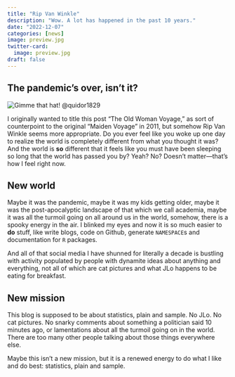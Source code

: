 ```yaml
---
title: "Rip Van Winkle"
description: "Wow. A lot has happened in the past 10 years."
date: "2022-12-07"
categories: [news]
image: preview.jpg
twitter-card: 
  image: preview.jpg
draft: false
---
```


## The pandemic's over, isn't it?

![Gimme that hat!](rip.jpg "Depiction of Rip Van Winkle by John Quidor (1829)"){.preview-image} @quidor1829

I originally wanted to title this post "The Old Woman Voyage," as sort of counterpoint to the original "Maiden Voyage" in 2011, but somehow Rip Van Winkle seems more appropriate. Do you ever feel like you woke up one day to realize the world is completely different from what you thought it was? And the world is **so** different that it feels like you must have been sleeping so long that the world has passed you by? Yeah? No? Doesn't matter---that's how I feel right now.

## New world

Maybe it was the pandemic, maybe it was my kids getting older, maybe it was the post-apocalyptic landscape of that which we call academia, maybe it was all the turmoil going on all around us in the world, somehow, there is a spooky energy in the air. I blinked my eyes and now it is so much easier to **do** stuff, like write blogs, code on Github, generate `NAMESPACE`s and documentation for `R` packages.

And all of that social media I have shunned for literally a decade is bustling with activity populated by people with dynamite ideas about anything and everything, not all of which are cat pictures and what JLo happens to be eating for breakfast.

## New mission

This blog is supposed to be about statistics, plain and sample. No JLo. No cat pictures. No snarky comments about something a politician said 10 minutes ago, or lamentations about all the turmoil going on in the world. There are too many other people talking about those things everywhere else.

Maybe this isn't a new mission, but it is a renewed energy to do what I like and do best: statistics, plain and sample.
